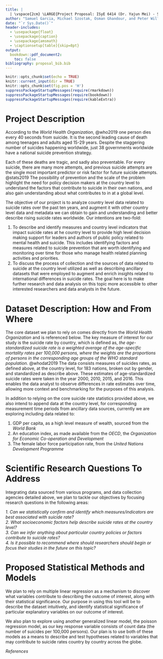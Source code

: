 ```yaml
---
title: |
  | \vspace{2cm} \LARGE{Project Proposal: ISyE 6414 (Dr. Yajun Mei) - Spring 2020}
author: "Samuel Garcia, Michael Szostak, Osman Ghandour, and Peter Williams"
date: "`r Sys.Date()`"
header-includes:
  - \usepackage{float}
  - \usepackage{caption} 
  - \usepackage{amsmath}
  - \captionsetup[table]{skip=8pt}
output:
  bookdown::pdf_document2: 
    toc: false
bibliography: proposal_bib.bib
---
```


```r
knitr::opts_chunk$set(echo = TRUE)
knitr::current_input(dir = TRUE)
knitr::opts_chunk$set(fig.pos = 'H')
suppressPackageStartupMessages(require(rmarkdown))
suppressPackageStartupMessages(require(bookdown))
suppressPackageStartupMessages(require(kableExtra))
```

# Project Description

According to the *World Health Organization*, @who2019 one person dies every 40 seconds from suicide. It is the second leading cause of death among teenages and adults aged 15-29 years. Despite the staggering number of suicides happening worldwide, just 38 governments worldwide have a national suicide prevention strategy. 

Each of these deaths are tragic, and sadly also preventable. For every suicide, there are many more attempts, and previous suicide attempts are the single most important predictor or risk factor for future suicide attempts. @stats2019 The possibility of prevention and the scale of the problem highlight the need for policy decision makers at the country level to understand the factors that contribute to suicide in their own nations, and also gain understanding about what contributes to in at a global level.  

The objective of our project is to analyze country level data related to suicide rates over the past ten years, and augment it with other country level data and metadata we can obtain to gain and understanding and better describe rising suicide rates worldwide. Our intentions are two-fold: 

1. To describe and identify measures and country level indicators that impact suicide rates at he country level to provide high level decision making support for leaders and authors of public policy related to mental health and suicide. This includes identifying factors and measures related to suicide prevention that are worth identifying and monitoring over time for those who manage health related planning activities and priorities.   
2. To discuss the process of collection and the sources of data related to suicide at the country level utilized as well as describing ancillary datasets that were employed to augment and enrich insights related to international differences in suicide rates. The goal here is to make further research and data analysis on this topic more accessible to other interested researchers and data analysts in the future. 


# Dataset Description: How and From Where

The core dataset we plan to rely on comes directly from the *World Health Organization* and is referenced below.  The key measure of interest for our study is the suicide rate by country, which is defined as, *the age-standardized suicide rate is a weighted average of the age-specific mortality rates per 100,000 persons, where the weights are the proportions of persons in the corresponding age groups of the WHO standard population.* @whodat2019 The data consists measures of suicides rates, as defined above, at the country level, for $183$ nations, broken out by gender, and standardized as describe above. These estimates of age-standardized suicide rates were taken in the year $2000$, $2010$, $2015$, and $2016$. This enables the data analyst to observe differences in rate estimates over time, allowing more context and benchmarking for the purposes of this analysis. 

In addition to relying on the core suicide rate statistics provided above, we also intend to append data at the country level, for corresponding measurement time periods from ancillary data sources, currently we are exploring including data related to: 

1. GDP per capita, as a high level measure of wealth, sourced from the *World Bank*
2. An education index, as made available from the *OECD*, the *Organization for Economic Co-operation and Development*
3. The female labor force participation rate, from the *United Nations Development Programme*  

# Scientific Research Questions To Address

Integrating data sourced from various programs, and data collection agencies detailed above, we plan to tackle our objectives by focusing research questions in the following areas:  

*1. Can we statistically confirm and identify which measures/indicators are best associated with suicide rate?*  
*2. What socioeconomic factors help describe suicide rates at the country level?*  
*3. Can we infer anything about particular country policies or factors contribute to suicide rates?*  
*4. Is it possible to recommend where should researchers should begin or focus their studies in the future on this topic?*  

# Proposed Statistical Methods and Models 

We plan to rely on multiple linear regression as a mechanism to discover what variables contribute to describing the outcome of interest, along with their statistical significance. Our purpose in using this tool will be to describe the dataset intuitively, and identify statistical significance of particular explanatory variables on our outcome of interest. 

We also plan to explore using another generalized linear model, the poisson regression model, as our key response variable consists of count data (the number of suicides per 100,000 persons). Our plan is to use both of these models as a means to describe and test hypotheses related to variables that may contribute to suicide rates country by country across the globe. 
  
*References*  
  



